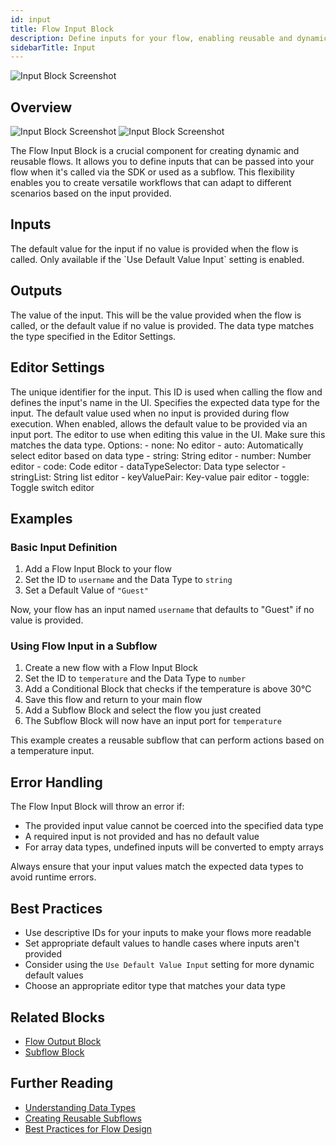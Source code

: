 ```yaml
---
id: input
title: Flow Input Block
description: Define inputs for your flow, enabling reusable and dynamic workflows
sidebarTitle: Input
---
```


![Input Block Screenshot](./assets/input-block.png)

## Overview

<Frame className="block dark:hidden">
  <img src="/block-reference/assets/input_block_light.png" alt="Input Block Screenshot" />
</Frame>
<Frame className="hidden dark:block">
  <img src="/block-reference/assets/input_block_dark.png" alt="Input Block Screenshot" />
</Frame>


The Flow Input Block is a crucial component for creating dynamic and reusable flows. It allows you to define inputs that can be passed into your flow when it's called via the SDK or used as a subflow. This flexibility enables you to create versatile workflows that can adapt to different scenarios based on the input provided.

## Inputs

<ParamField path="default" type="any" optional>
  The default value for the input if no value is provided when the flow is called. Only available if the `Use Default Value Input` setting is enabled.
</ParamField>

## Outputs

<ResponseField name="data" type="any">
  The value of the input. This will be the value provided when the flow is called, or the default value if no value is provided. The data type matches the type specified in the Editor Settings.
</ResponseField>

## Editor Settings

<ParamField path="id" type="string" required>
  The unique identifier for the input. This ID is used when calling the flow and defines the input's name in the UI.
</ParamField>

<ParamField path="dataType" type="string" default="string">
  Specifies the expected data type for the input.
</ParamField>

<ParamField path="defaultValue" type="any" optional>
  The default value used when no input is provided during flow execution.
</ParamField>

<ParamField path="useDefaultValueInput" type="boolean" default={false}>
  When enabled, allows the default value to be provided via an input port.
</ParamField>

<ParamField path="editor" type="string" default="auto">
  The editor to use when editing this value in the UI. Make sure this matches the data type.
  Options:
  - none: No editor
  - auto: Automatically select editor based on data type
  - string: String editor
  - number: Number editor
  - code: Code editor
  - dataTypeSelector: Data type selector
  - stringList: String list editor
  - keyValuePair: Key-value pair editor
  - toggle: Toggle switch editor
</ParamField>

## Examples

### Basic Input Definition

1. Add a Flow Input Block to your flow
2. Set the ID to `username` and the Data Type to `string`
3. Set a Default Value of `"Guest"`

Now, your flow has an input named `username` that defaults to "Guest" if no value is provided.

### Using Flow Input in a Subflow

1. Create a new flow with a Flow Input Block
2. Set the ID to `temperature` and the Data Type to `number`
3. Add a Conditional Block that checks if the temperature is above 30°C
4. Save this flow and return to your main flow
5. Add a Subflow Block and select the flow you just created
6. The Subflow Block will now have an input port for `temperature`

This example creates a reusable subflow that can perform actions based on a temperature input.

## Error Handling

The Flow Input Block will throw an error if:
- The provided input value cannot be coerced into the specified data type
- A required input is not provided and has no default value
- For array data types, undefined inputs will be converted to empty arrays

<Warning>
  Always ensure that your input values match the expected data types to avoid runtime errors.
</Warning>

## Best Practices

- Use descriptive IDs for your inputs to make your flows more readable
- Set appropriate default values to handle cases where inputs aren't provided
- Consider using the `Use Default Value Input` setting for more dynamic default values
- Choose an appropriate editor type that matches your data type

## Related Blocks

- [Flow Output Block](/block-reference/input-output/output)
- [Subflow Block](/block-reference/input-output/subflow)

## Further Reading

- [Understanding Data Types](/docs/data-types)
- [Creating Reusable Subflows](/docs/subflows)
- [Best Practices for Flow Design](/docs/flow-design-best-practices)
